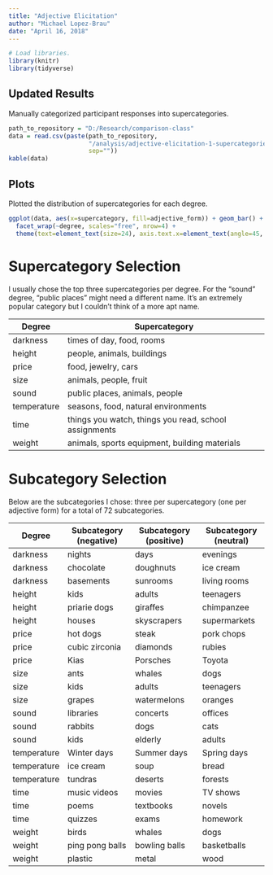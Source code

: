 ---
title: "Adjective Elicitation"
author: "Michael Lopez-Brau"
date: "April 16, 2018"
---

```{r echo=FALSE, message=FALSE, warning=FALSE}
# Load libraries.
library(knitr)
library(tidyverse)
```

## Updated Results

Manually categorized participant responses into supercategories.

```{r echo=FALSE}
path_to_repository = "D:/Research/comparison-class"
data = read.csv(paste(path_to_repository, 
                      "/analysis/adjective-elicitation-1-supercategories.csv",
                      sep=""))
kable(data)
```

## Plots

Plotted the distribution of supercategories for each degree.

```{r echo=FALSE, fig.height=36, fig.width=20}
ggplot(data, aes(x=supercategory, fill=adjective_form)) + geom_bar() + 
  facet_wrap(~degree, scales="free", nrow=4) + 
  theme(text=element_text(size=24), axis.text.x=element_text(angle=45, hjust=1.0, vjust=1.0))
```

# Supercategory Selection

I usually chose the top three supercategories per degree. For the "sound" degree, "public places" might need a different name. It's an extremely popular category but I couldn't think of a more apt name.

| Degree      | Supercategory                                         |
|-------------|-------------------------------------------------------|
| darkness    | times of day, food, rooms                             | 
| height      | people, animals, buildings                            |
| price       | food, jewelry, cars                                   |
| size        | animals, people, fruit                                |
| sound       | public places, animals, people                        |
| temperature | seasons, food, natural environments                   |
| time        | things you watch, things you read, school assignments |
| weight      | animals, sports equipment, building materials         |

# Subcategory Selection

Below are the subcategories I chose: three per supercategory (one per adjective form) for a total of 72 subcategories.

| Degree      | Subcategory (negative) | Subcategory (positive) | Subcategory (neutral) |
|-------------|------------------------|------------------------|-----------------------|
| darkness    | nights                 | days                   | evenings              |
| darkness    | chocolate              | doughnuts              | ice cream             |
| darkness    | basements              | sunrooms               | living rooms          |
| height      | kids                   | adults                 | teenagers             |
| height      | priarie dogs           | giraffes               | chimpanzee            |
| height      | houses                 | skyscrapers            | supermarkets          |
| price       | hot dogs               | steak                  | pork chops            |
| price       | cubic zirconia         | diamonds               | rubies                |
| price       | Kias                   | Porsches               | Toyota                |
| size        | ants                   | whales                 | dogs                  |
| size        | kids                   | adults                 | teenagers             |
| size        | grapes                 | watermelons            | oranges               |
| sound       | libraries              | concerts               | offices               |
| sound       | rabbits                | dogs                   | cats                  |
| sound       | kids                   | elderly                | adults                |
| temperature | Winter days            | Summer days            | Spring days           |
| temperature | ice cream              | soup                   | bread                 |
| temperature | tundras                | deserts                | forests               |
| time        | music videos           | movies                 | TV shows              |
| time        | poems                  | textbooks              | novels                |
| time        | quizzes                | exams                  | homework              |
| weight      | birds                  | whales                 | dogs                  |
| weight      | ping pong balls        | bowling balls          | basketballs           |
| weight      | plastic                | metal                  | wood                  |
